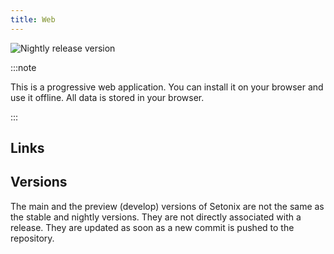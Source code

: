 ```yaml
---
title: Web
---
```


![Nightly release version](https://img.shields.io/badge/dynamic/yaml?color=f7d28c&label=Nightly&query=%24.version&url=https%3A%2F%2Fraw.githubusercontent.com%2FLinwoodDev%2FSetonix%2Fnightly%2Fapp%2Fpubspec.yaml&style=for-the-badge)


:::note

This is a progressive web application. You can install it on your browser and use it offline.
All data is stored in your browser.

:::

## Links

<CardGrid>
  <DownloadButton after="/downloads/post-windows" href="https://web.setonix.world" title="Main" />
  <DownloadButton href="https://preview.setonix.world" title="Preview" />
</CardGrid>

## Versions

The main and the preview (develop) versions of Setonix are not the same as the stable and nightly versions.
They are not directly associated with a release. They are updated as soon as a new commit is pushed to the repository.
